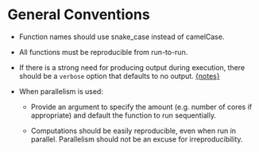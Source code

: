 # General Conventions

* Function names should use snake_case instead of camelCase.

* All functions must be reproducible from run-to-run.

<div id="messages-back"></div>

* If there is a strong need for producing output during execution, there should be a `verbose` option that defaults to no output. [{notes}](#messages)

* When parallelism is used: 

    * Provide an argument to specify the amount (e.g. number of cores if appropriate) and default the function to run sequentially. 

    * Computations should be easily reproducible, even when run in parallel. Parallelism should not be an excuse for irreproducibility.  

